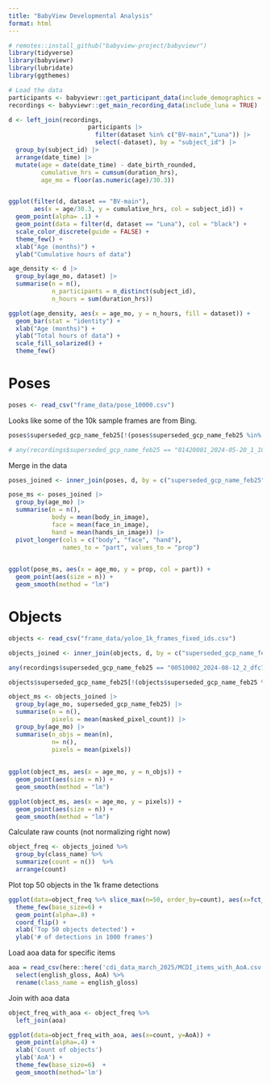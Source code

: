 ```yaml
---
title: "BabyView Developmental Analysis"
format: html
---
```


```r
# remotes::install_github("babyview-project/babyviewr")
library(tidyverse)
library(babyviewr)
library(lubridate)
library(ggthemes)
```

```r
# Load the data
participants <- babyviewr::get_participant_data(include_demographics = TRUE)
recordings <- babyviewr::get_main_recording_data(include_luna = TRUE)
```

```r
d <- left_join(recordings, 
                      participants |>
                        filter(dataset %in% c("BV-main","Luna")) |>
                        select(-dataset), by = "subject_id") |>
  group_by(subject_id) |>
  arrange(date_time) |>
  mutate(age = date(date_time) - date_birth_rounded, 
         cumulative_hrs = cumsum(duration_hrs), 
         age_mo = floor(as.numeric(age)/30.3))


ggplot(filter(d, dataset == "BV-main"), 
       aes(x = age/30.3, y = cumulative_hrs, col = subject_id)) + 
  geom_point(alpha= .1) + 
  geom_point(data = filter(d, dataset == "Luna"), col = "black") + 
  scale_color_discrete(guide = FALSE) + 
  theme_few() + 
  xlab("Age (months)") + 
  ylab("Cumulative hours of data")
```

```r
age_density <- d |>
  group_by(age_mo, dataset) |>
  summarise(n = n(), 
            n_participants = n_distinct(subject_id), 
            n_hours = sum(duration_hrs))

ggplot(age_density, aes(x = age_mo, y = n_hours, fill = dataset)) + 
  geom_bar(stat = "identity") + 
  xlab("Age (months)") + 
  ylab("Total hours of data") + 
  scale_fill_solarized() +
  theme_few()
```
# Poses


```r
poses <- read_csv("frame_data/pose_10000.csv")

```
Looks like some of the 10k sample frames are from Bing. 

```r
poses$superseded_gcp_name_feb25[!(poses$superseded_gcp_name_feb25 %in% recordings$superseded_gcp_name_feb25)]

# any(recordings$superseded_gcp_name_feb25 == "01420001_2024-05-20_1_10a1a67ed7", na.rm=TRUE)

```

Merge in the data

```r

poses_joined <- inner_join(poses, d, by = c("superseded_gcp_name_feb25" = "superseded_gcp_name_feb25"))
```


```r
pose_ms <- poses_joined |>
  group_by(age_mo) |>
  summarise(n = n(), 
            body = mean(body_in_image), 
            face = mean(face_in_image), 
            hand = mean(hands_in_image)) |>
  pivot_longer(cols = c("body", "face", "hand"), 
               names_to = "part", values_to = "prop")
  

ggplot(pose_ms, aes(x = age_mo, y = prop, col = part)) + 
  geom_point(aes(size = n)) + 
  geom_smooth(method = "lm")
```

# Objects

```r
objects <- read_csv("frame_data/yoloe_1k_frames_fixed_ids.csv")

objects_joined <- inner_join(objects, d, by = c("superseded_gcp_name_feb25"))

any(recordings$superseded_gcp_name_feb25 == "00510002_2024-08-12_2_dfc73374a", na.rm=TRUE)

objects$superseded_gcp_name_feb25[!(objects$superseded_gcp_name_feb25 %in% recordings$superseded_gcp_name_feb25)]
```


```r
object_ms <- objects_joined |>
  group_by(age_mo, superseded_gcp_name_feb25) |>
  summarise(n = n(), 
            pixels = mean(masked_pixel_count)) |>
  group_by(age_mo) |>
  summarise(n_objs = mean(n), 
            n= n(), 
            pixels = mean(pixels))
  
  
ggplot(object_ms, aes(x = age_mo, y = n_objs)) + 
  geom_point(aes(size = n)) + 
  geom_smooth(method = "lm")

ggplot(object_ms, aes(x = age_mo, y = pixels)) + 
  geom_point(aes(size = n)) + 
  geom_smooth(method = "lm")
```

Calculate raw counts (not normalizing right now)
```r
object_freq <- objects_joined %>%
  group_by(class_name) %>%
  summarize(count = n())  %>%
  arrange(count) 
```

Plot top 50 objects in the 1k frame detections
```r
ggplot(data=object_freq %>% slice_max(n=50, order_by=count), aes(x=fct_reorder(class_name, count, .desc=FALSE), y=count)) +
  theme_few(base_size=6) +
  geom_point(alpha=.8) +
  coord_flip() +
  xlab('Top 50 objects detected') +
  ylab('# of detections in 1000 frames')
```

Load aoa data for specific items
```r
aoa = read_csv(here::here('cdi_data_march_2025/MCDI_items_with_AoA.csv')) %>%
  select(english_gloss, AoA) %>%
  rename(class_name = english_gloss)
```

Join with aoa data
```r
object_freq_with_aoa <- object_freq %>%
  left_join(aoa)
```


```r
ggplot(data=object_freq_with_aoa, aes(x=count, y=AoA)) +
  geom_point(alpha=.4) +
  xlab('Count of objects')
  ylab('AoA') +
  theme_few(base_size=6)  +
  geom_smooth(method='lm')
```
